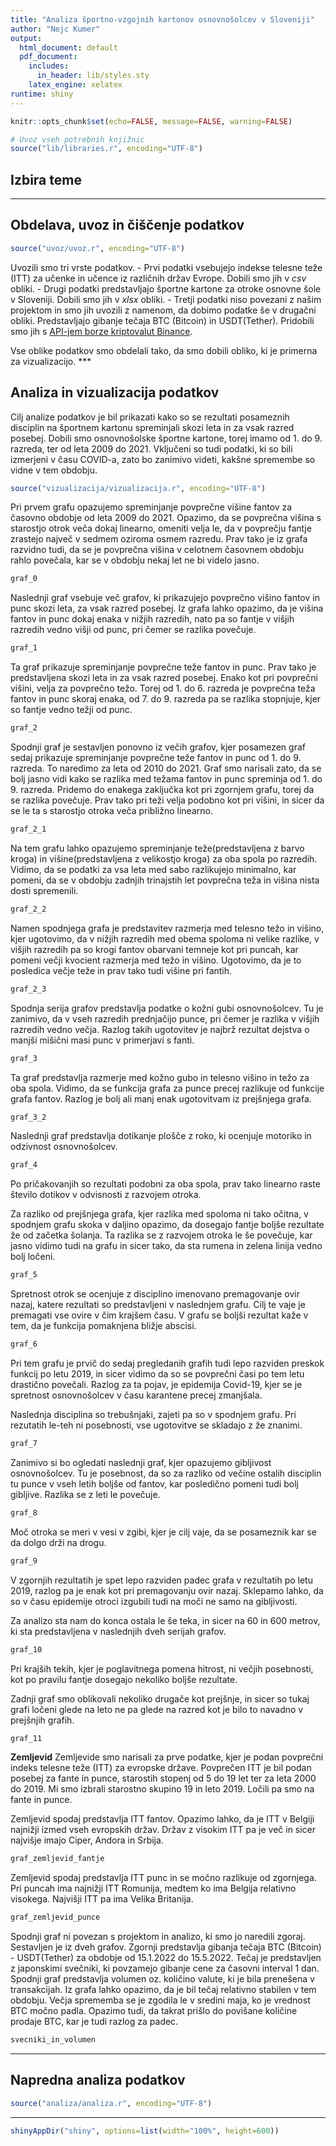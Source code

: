 ```yaml
---
title: "Analiza športno-vzgojnih kartonov osnovnošolcev v Sloveniji"
author: "Nejc Kumer"
output:
  html_document: default
  pdf_document:
    includes:
      in_header: lib/styles.sty
    latex_engine: xelatex
runtime: shiny
---
```


```r
knitr::opts_chunk$set(echo=FALSE, message=FALSE, warning=FALSE)

# Uvoz vseh potrebnih knjižnic
source("lib/libraries.r", encoding="UTF-8")
```


## Izbira teme

***

## Obdelava, uvoz in čiščenje podatkov

```r
source("uvoz/uvoz.r", encoding="UTF-8")
```
Uvozili smo tri vrste podatkov. 
- Prvi podatki vsebujejo indekse telesne teže (ITT) za učenke in učence iz različnih držav Evrope. Dobili smo jih v *csv* obliki.
- Drugi podatki predstavljajo športne kartone za otroke osnovne šole v Sloveniji. Dobili smo jih v *xlsx* obliki.
- Tretji podatki niso povezani z našim projektom in smo jih uvozili z namenom, da dobimo podatke še v drugačni obliki. Predstavljajo gibanje 
tečaja BTC (Bitcoin) in USDT(Tether). Pridobili smo jih s [API-jem borze kriptovalut Binance](https://www.binance.com/en/binance-api).

Vse oblike podatkov smo obdelali tako, da smo dobili obliko, ki je primerna za vizualizacijo.
***

## Analiza in vizualizacija podatkov
Cilj analize podatkov je bil prikazati kako so se rezultati posameznih disciplin na športnem kartonu spreminjali skozi leta in za vsak razred posebej.
Dobili smo osnovnošolske športne kartone, torej imamo od 1. do 9. razreda, ter od leta 2009 do 2021. Vključeni so tudi podatki, ki so bili izmerjeni v času COVID-a, zato bo zanimivo videti, kakšne spremembe so vidne v tem obdobju.



```r
source("vizualizacija/vizualizacija.r", encoding="UTF-8")
```

Pri prvem grafu opazujemo spreminjanje povprečne višine fantov za časovno obdobje od leta 2009 do 2021. Opazimo, da se povprečna višina s starostjo otrok veča dokaj linearno, omeniti velja le, da v povprečju fantje zrastejo največ v sedmem oziroma osmem razredu. Prav tako je iz grafa razvidno tudi, da se je povprečna višina v celotnem časovnem obdobju rahlo povečala, kar se v obdobju nekaj let ne bi videlo jasno. 
```r
graf_0
```

Naslednji graf vsebuje več grafov, ki prikazujejo povprečno višino fantov in punc skozi leta, za vsak razred posebej. Iz grafa lahko opazimo, da 
je višina fantov in punc dokaj enaka v nižjih razredih, nato pa so fantje v višjih razredih vedno višji od punc, pri čemer se razlika povečuje.
```r
graf_1
```


Ta graf prikazuje spreminjanje povprečne teže fantov in punc. Prav tako je predstavljena skozi leta in za vsak razred posebej. Enako kot pri povprečni višini, velja za povprečno težo. Torej od 1. do 6. razreda je povprečna teža fantov in punc skoraj enaka, od 7. do 9. razreda pa se razlika stopnjuje, kjer so fantje vedno težji od punc.
```r
graf_2
```

Spodnji graf je sestavljen ponovno iz večih grafov, kjer posamezen graf sedaj prikazuje spreminjanje povprečne teže fantov in punc od 1. do 9. razreda. To naredimo za leta od 2010 do 2021. Graf smo narisali zato, da se bolj jasno vidi kako se razlika med težama fantov in punc spreminja od 1. do 9. razreda. Pridemo do enakega zaključka kot pri zgornjem grafu, torej da se razlika povečuje. Prav tako pri teži velja podobno kot pri višini, in sicer da se le ta s starostjo otroka veča približno linearno.
```r
graf_2_1
```


Na tem grafu lahko opazujemo spreminjanje teže(predstavljena z barvo kroga) in višine(predstavljena z velikostjo kroga) za oba spola po razredih. Vidimo, da se podatki za vsa leta med sabo razlikujejo minimalno, kar pomeni, da se v obdobju zadnjih trinajstih let povprečna teža in višina nista dosti spremenili. 
```r
graf_2_2
```

Namen spodnjega grafa je predstavitev razmerja med telesno težo in višino, kjer ugotovimo, da v nižjih razredih med obema spoloma ni velike razlike, v višjih razredih pa so krogi fantov obarvani temneje kot pri puncah, kar pomeni večji kvocient razmerja med težo in višino. Ugotovimo, da je to posledica večje teže in prav tako tudi višine pri fantih.
```r
graf_2_3
```

Spodnja serija grafov predstavlja podatke o kožni gubi osnovnošolcev. Tu je zanimivo, da v vseh razredih prednjačijo punce, pri čemer je razlika v višjih razredih vedno večja. Razlog takih ugotovitev je najbrž rezultat dejstva o manjši mišični masi punc v primerjavi s fanti.
```r
graf_3
```

Ta graf predstavlja razmerje med kožno gubo in telesno višino in težo za oba spola. Vidimo, da se funkcija grafa za punce precej razlikuje od funkcije grafa fantov. Razlog je bolj ali manj enak ugotovitvam iz prejšnjega grafa.
```r
graf_3_2
```


Naslednji graf predstavlja dotikanje plošče z roko, ki ocenjuje motoriko in odzivnost osnovnošolcev.
```r
graf_4
```
Po pričakovanjih so rezultati podobni za oba spola, prav tako linearno raste število dotikov v odvisnosti z razvojem otroka. 


Za razliko od prejšnjega grafa, kjer razlika med spoloma ni tako očitna, v spodnjem grafu skoka v daljino opazimo, da dosegajo fantje boljše rezultate že od začetka šolanja. Ta razlika se z razvojem otroka le še povečuje, kar jasno vidimo tudi na grafu in sicer tako, da sta rumena in zelena linija vedno bolj ločeni.
```r
graf_5
```


Spretnost otrok se ocenjuje z disciplino imenovano premagovanje ovir nazaj, katere rezultati so predstavljeni v naslednjem grafu. Cilj te vaje je premagati vse ovire v čim krajšem času. V grafu se boljši rezultat kaže v tem, da je funkcija pomaknjena bližje abscisi.
```r
graf_6
```
Pri tem grafu je prvič do sedaj pregledanih grafih tudi lepo razviden preskok funkcij po letu 2019, in sicer vidimo da so se povprečni časi po tem letu drastično povečali. Razlog za ta pojav, je epidemija Covid-19, kjer se je spretnost osnovnošolcev v času karantene precej zmanjšala.


Naslednja disciplina so trebušnjaki, zajeti pa so v spodnjem grafu. Pri rezutatih le-teh ni posebnosti, vse ugotovitve se skladajo z že znanimi. 
```r
graf_7
```


Zanimivo si bo ogledati naslednji graf, kjer opazujemo gibljivost osnovnošolcev. Tu je posebnost, da so za razliko od večine ostalih disciplin tu punce v vseh letih boljše od fantov, kar posledično pomeni tudi bolj gibljive. Razlika se z leti le povečuje.
```r
graf_8
```


Moč otroka se meri v vesi v zgibi, kjer je cilj vaje, da se posameznik kar se da dolgo drži na drogu.
```r
graf_9
```
V zgornjih rezultatih je spet lepo razviden padec grafa v rezultatih po letu 2019, razlog pa je enak kot pri premagovanju ovir nazaj. Sklepamo lahko, da so v času epidemije otroci izgubili tudi na moči ne samo na gibljivosti.


Za analizo sta nam do konca ostala le še teka, in sicer na 60 in 600 metrov, ki sta predstavljena v naslednjih dveh serijah grafov.
```r
graf_10
```
Pri krajših tekih, kjer je poglavitnega pomena hitrost, ni večjih posebnosti, kot po pravilu fantje dosegajo nekoliko boljše rezultate.


Zadnji graf smo oblikovali nekoliko drugače kot prejšnje, in sicer so tukaj grafi ločeni glede na leto ne pa glede na razred kot je bilo to navadno v prejšnjih grafih.
```r
graf_11
```



**Zemljevid**
Zemljevide smo narisali za prve podatke, kjer je podan povprečni indeks telesne teže (ITT) za evropske države. Povprečen ITT je bil podan posebej za fante in punce, starostih stopenj od 5 do 19 let ter za leta 2000 do 2019. Mi smo izbrali starostno skupino 19 in leto 2019. Ločili pa smo na fante in punce.

Zemljevid spodaj predstavlja ITT fantov. Opazimo lahko, da je ITT v Belgiji najnižji izmed vseh evropskih držav. Držav z visokim ITT pa je več in sicer najvišje imajo Ciper, Andora in Srbija.
```r
graf_zemljevid_fantje
```


Zemljevid spodaj predstavlja ITT punc in se močno razlikuje od zgornjega. Pri puncah ima najnižji ITT Romunija, medtem ko ima Belgija relativno visokega. Najvišji ITT pa ima Velika Britanija.
```r
graf_zemljevid_punce
```






Spodnji graf ni povezan s projektom in analizo, ki smo jo naredili zgoraj. Sestavljen je iz dveh grafov. Zgornji predstavlja gibanja tečaja BTC (Bitcoin) - USDT(Tether) za obdobje od 15.1.2022 do 15.5.2022. Tečaj je predstavljen z japonskimi svečniki, ki povzamejo gibanje cene za časovni interval 1 dan. Spodnji graf predstavlja volumen oz. količino valute, ki je bila prenešena v transakcijah. Iz grafa lahko opazimo, da je bil tečaj relativno stabilen v tem obdobju. Večja sprememba se je zgodila le v sredini maja, ko je vrednost BTC močno padla. Opazimo tudi, da takrat prišlo do povišane količine prodaje BTC, kar je tudi razlog za padec. 
```r
svecniki_in_volumen
```

***

## Napredna analiza podatkov

```r
source("analiza/analiza.r", encoding="UTF-8")
```

***

```r
shinyAppDir("shiny", options=list(width="100%", height=600))
```
